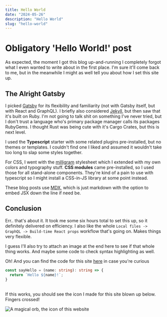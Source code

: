 ```yaml
---
title: Hello World
date: "2024-05-26"
description: "Hello World"
slug: "hello-world"
---
```


# Obligatory 'Hello World!' post

As expected, the moment I got this blog up-and-running I completely forgot what I even wanted to write about in the first place. 
I'm sure it'll come back to me, but in the meanwhile I might as well tell you about how I set this site up.

## The Alright Gatsby

I picked [Gatsby](https://www.gatsbyjs.com/) for its flexibility and familiarity (not with Gatsby itself, but with React and GraphQL). I briefly also considered [Jekyll](https://jekyllrb.com/), but
then saw that it's built on Ruby. I'm not going to talk shit on something I've never tried, but I don't trust a language who's primary package manager
calls its packages RubyGems. I thought Rust was being cute with it's Cargo Crates, but this is next level.

I used the **Typescript** starter with some related plugins pre-installed, but no themes or templates. I couldn't find one I liked and assumed it wouldn't take too long
to slap some styles together. 

For CSS, I went with the [milligram](https://milligram.io/) stylesheet which I extended with my own colors and typography stuff. **CSS modules** came pre-installed, so I used those for all
stand-alone components. They're kind of a pain to use with typescript so I might install a CSS-in-JS library at some point instead.

These blog posts use [MDX](https://www.gatsbyjs.com/plugins/gatsby-plugin-mdx/), which is just markdown with the option to embed JSX down the line if need be.

## Conclusion

Err.. that's about it. It took me some six hours total to set this up, so it definitely delivered on efficiency. I also like the whole `Local files -> GraphQL -> Build-time React props`
workflow that's going on. Makes things very flexible. 

I guess I'll also try to attach an image at the end here to see if that whole thing works. And maybe some code to check syntax highlighting as well.

Oh! And you can find the code for this site [here](https://github.com/NooaLumi/nooalumi.github.io/tree/develop) in case you're curious

```typescript
const sayHello = (name: string): string => {
  return `Hello ${name}!`;
}
```

<br/>
If this works, you should see the icon I made for this site blown up below. Fingers crossed!

![A magical orb, the icon of this website](homepage_icon.png)
